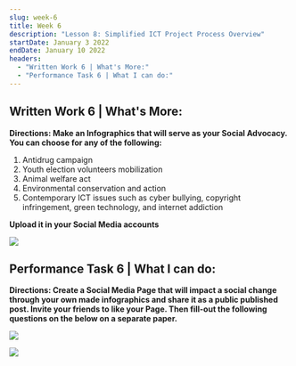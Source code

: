 ```yaml
---
slug: week-6
title: Week 6
description: "Lesson 8: Simplified ICT Project Process Overview"
startDate: January 3 2022
endDate: January 10 2022
headers:
  - "Written Work 6 | What's More:"
  - "Performance Task 6 | What I can do:"
---
```


## Written Work 6 | What's More:

**Directions: Make an Infographics that will serve as your Social Advocacy. You can choose for any of the following:**

1. Antidrug campaign
1. Youth election volunteers mobilization
1. Animal welfare act
1. Environmental conservation and action
1. Contemporary ICT issues such as cyber bullying, copyright infringement, green technology, and internet addiction

**Upload it in your Social Media accounts**

![](/images/W6-1.png)

## Performance Task 6 | What I can do:

**Directions: Create a Social Media Page that will impact a social change through your own made infographics and share it as a public published post. Invite your friends to like your Page. Then fill-out the following questions on the below on a separate paper.**

![](/images/W6-2.png)

![](/images/W6-3.png)
